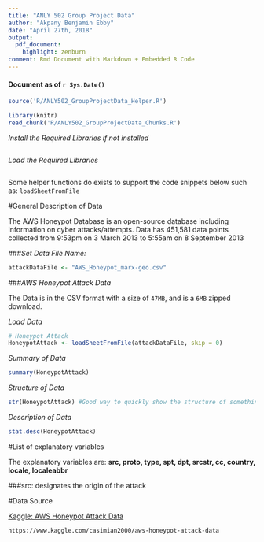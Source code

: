 ```yaml
---
title: "ANLY 502 Group Project Data"
author: "Akpany Benjamin Ebby"
date: "April 27th, 2018"
output:
  pdf_document:
    highlight: zenburn
comment: Rmd Document with Markdown + Embedded R Code
---
```


#### Document as of `r Sys.Date()`

```r

source('R/ANLY502_GroupProjectData_Helper.R')

```

```r

library(knitr)
read_chunk('R/ANLY502_GroupProjectData_Chunks.R')

```

*Install the Required Libraries if not installed*
```r
```

*Load the Required Libraries*
```r
```

Some helper functions do exists to support the code snippets below such as: ```loadSheetFromFile```

#General Description of Data

The AWS Honeypot Database is an open-source database including information on cyber attacks/attempts.
Data has 451,581 data points collected from 9:53pm on 3 March 2013 to 5:55am on 8 September 2013

###*Set Data File Name:*

```r

attackDataFile <- "AWS_Honeypot_marx-geo.csv"

```

###*AWS Honeypot Attack Data*

The Data is in the CSV format with a size of ```47MB```, and is a ```6MB``` zipped download.

*Load Data*

```r

# Honeypot Attack
HoneypotAttack <- loadSheetFromFile(attackDataFile, skip = 0)
```

*Summary of Data*

```r
summary(HoneypotAttack)
```


*Structure of Data*

```r
str(HoneypotAttack) #Good way to quickly show the structure of something
```

*Description of Data*

```r
stat.desc(HoneypotAttack)
```

#List of explanatory variables

The explanatory variables are:	**src,	proto, type, spt, dpt, srcstr, cc, country, locale, localeabbr**

###src:
designates the origin of the attack

#Data Source

[Kaggle: AWS Honeypot Attack Data](https://www.kaggle.com/casimian2000/aws-honeypot-attack-data)
```
https://www.kaggle.com/casimian2000/aws-honeypot-attack-data
```


